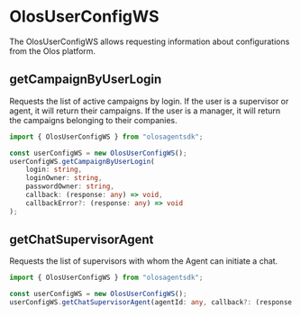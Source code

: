 # OlosUserConfigWS

The OlosUserConfigWS allows requesting information about configurations from the Olos platform.

## getCampaignByUserLogin

Requests the list of active campaigns by login. If the user is a supervisor or agent, it will return their campaigns. If the user is a manager, it will return the campaigns belonging to their companies.

```ts copy
import { OlosUserConfigWS } from "olosagentsdk";

const userConfigWS = new OlosUserConfigWS();
userConfigWS.getCampaignByUserLogin(
    login: string,
    loginOwner: string,
    passwordOwner: string,
    callback: (response: any) => void,
    callbackError?: (response: any) => void
);
```

## getChatSupervisorAgent

Requests the list of supervisors with whom the Agent can initiate a chat.

```ts copy
import { OlosUserConfigWS } from "olosagentsdk";

const userConfigWS = new OlosUserConfigWS();
userConfigWS.getChatSupervisorAgent(agentId: any, callback?: (response: any) => void);
```
